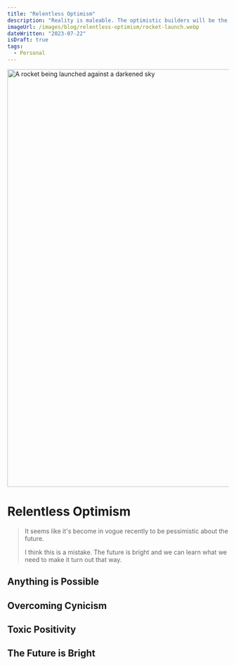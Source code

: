 ```yaml
---
title: "Relentless Optimism"
description: "Reality is maleable. The optimistic builders will be the ones who create the future."
imageUrl: /images/blog/relentless-optimism/rocket-launch.webp
dateWritten: "2023-07-22"
isDraft: true
tags:
  - Personal
---
```


<img alt="A rocket being launched against a darkened sky" src="/images/blog/relentless-optimism/rocket-launch.webp" height="950" width="1900">

# Relentless Optimism

> It seems like it's become in vogue recently to be pessimistic about the future.
>
> I think this is a mistake. The future is bright and we can learn what we need to make it turn out that way.

## Anything is Possible

## Overcoming Cynicism

## Toxic Positivity

## The Future is Bright
